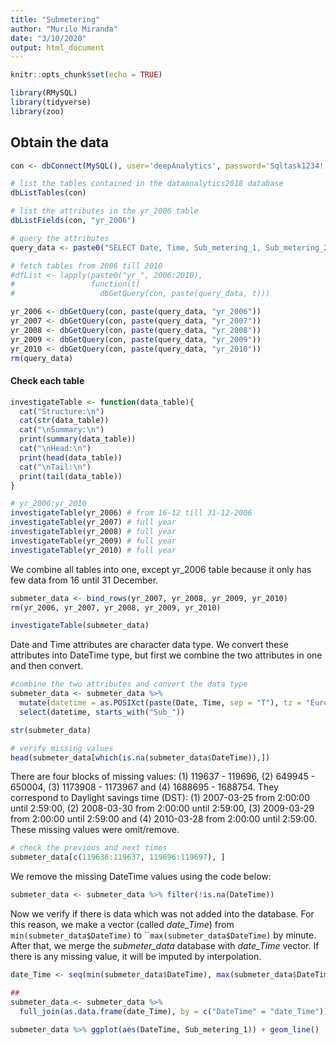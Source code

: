 ```yaml
---
title: "Submetering"
author: "Murilo Miranda"
date: "3/10/2020"
output: html_document
---
```


```r
knitr::opts_chunk$set(echo = TRUE)
```

```r
library(RMySQL)
library(tidyverse)
library(zoo)
```

## Obtain the data
```r
con <- dbConnect(MySQL(), user='deepAnalytics', password='Sqltask1234!', dbname='dataanalytics2018', host='data-analytics-2018.cbrosir2cswx.us-east-1.rds.amazonaws.com')

# list the tables contained in the dataanalytics2018 database
dbListTables(con)

# list the attributes in the yr_2006 table
dbListFields(con, "yr_2006")

# query the attributes
query_data <- paste0("SELECT Date, Time, Sub_metering_1, Sub_metering_2, Sub_metering_3 FROM")

# fetch tables from 2006 till 2010
#dfList <- lapply(paste0("yr_", 2006:2010), 
#                 function(t) 
#                   dbGetQuery(con, paste(query_data, t)))

yr_2006 <- dbGetQuery(con, paste(query_data, "yr_2006"))
yr_2007 <- dbGetQuery(con, paste(query_data, "yr_2007"))
yr_2008 <- dbGetQuery(con, paste(query_data, "yr_2008"))
yr_2009 <- dbGetQuery(con, paste(query_data, "yr_2009"))
yr_2010 <- dbGetQuery(con, paste(query_data, "yr_2010"))
rm(query_data)
```

#### Check each table
```r
investigateTable <- function(data_table){
  cat("Structure:\n")
  cat(str(data_table))
  cat("\nSummary:\n")
  print(summary(data_table))
  cat("\nHead:\n")
  print(head(data_table))
  cat("\nTail:\n")
  print(tail(data_table))
}

# yr_2006:yr_2010
investigateTable(yr_2006) # from 16-12 till 31-12-2006
investigateTable(yr_2007) # full year
investigateTable(yr_2008) # full year
investigateTable(yr_2009) # full year
investigateTable(yr_2010) # full year
```

We combine all tables into one, except yr_2006 table because it only has few data from 16 until 31 December.

```r
submeter_data <- bind_rows(yr_2007, yr_2008, yr_2009, yr_2010)
rm(yr_2006, yr_2007, yr_2008, yr_2009, yr_2010)

investigateTable(submeter_data)
```

Date and Time attributes are character data type. We convert these attributes into DateTime type, but first we combine the two attributes in one and then convert.

```r
#combine the two attributes and convert the data type
submeter_data <- submeter_data %>% 
  mutate(datetime = as.POSIXct(paste(Date, Time, sep = "T"), tz = "Europe/Paris")) %>% 
  select(datetime, starts_with("Sub_"))

str(submeter_data)
```

```r
# verify missing values
head(submeter_data[which(is.na(submeter_data$DateTime)),])
```

There are four blocks of missing values: (1) 119637 - 119696, (2) 649945 - 650004, (3) 1173908 - 1173967 and (4) 1688695 - 1688754. They correspond to Daylight savings time (DST): (1) 2007-03-25 from 2:00:00 until 2:59:00, (2) 2008-03-30 from 2:00:00 until 2:59:00, (3) 
2009-03-29 from 2:00:00 until 2:59:00 and (4) 2010-03-28 from 2:00:00 until 2:59:00. These missing values were omit/remove.

```r
# check the previous and next times
submeter_data[c(119636:119637, 119696:119697), ]
```

We remove the missing DateTime values using the code below:

```r
submeter_data <- submeter_data %>% filter(!is.na(DateTime))
```

Now we verify if there is data which was not added into the database. For this reason, we make a vector (called *date_Time*) from `min(submeter_data$DateTime)` to ```max(submeter_data$DateTime)` by minute. After that, we merge the *submeter_data* database with *date_Time* vector. If there is any missing value, it will be imputed by interpolation.

```r
date_Time <- seq(min(submeter_data$DateTime), max(submeter_data$DateTime), "min")

##
submeter_data <- submeter_data %>% 
  full_join(as.data.frame(date_Time), by = c("DateTime" = "date_Time"))

submeter_data %>% ggplot(aes(DateTime, Sub_metering_1)) + geom_line()
```

